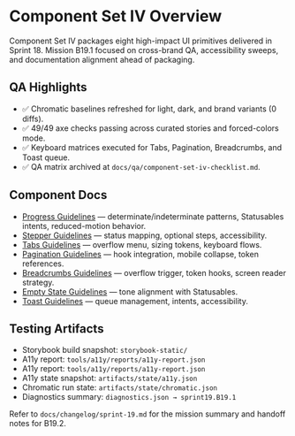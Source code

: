 
<Meta title="Docs/Component Set IV Overview" />

# Component Set IV Overview

Component Set IV packages eight high-impact UI primitives delivered in Sprint 18. Mission B19.1 focused on cross-brand QA, accessibility sweeps, and documentation alignment ahead of packaging.

## QA Highlights

- ✅ Chromatic baselines refreshed for light, dark, and brand variants (0 diffs).  
- ✅ 49/49 axe checks passing across curated stories and forced-colors mode.  
- ✅ Keyboard matrices executed for Tabs, Pagination, Breadcrumbs, and Toast queue.  
- ✅ QA matrix archived at `docs/qa/component-set-iv-checklist.md`.

## Component Docs

- [Progress Guidelines](?path=/docs/components-progression-progress-guidelines--docs) — determinate/indeterminate patterns, Statusables intents, reduced-motion behavior.  
- [Stepper Guidelines](?path=/docs/components-progression-stepper-guidelines--docs) — status mapping, optional steps, accessibility.  
- [Tabs Guidelines](?path=/docs/components-navigation-tabs-guidelines--docs) — overflow menu, sizing tokens, keyboard flows.  
- [Pagination Guidelines](?path=/docs/components-navigation-pagination-guidelines--docs) — hook integration, mobile collapse, token references.  
- [Breadcrumbs Guidelines](?path=/docs/components-navigation-breadcrumbs-guidelines--docs) — overflow trigger, token hooks, screen reader strategy.  
- [Empty State Guidelines](?path=/docs/components-feedback-emptystate-guidelines--docs) — tone alignment with Statusables.  
- [Toast Guidelines](?path=/docs/components-feedback-toast-guidelines--docs) — queue management, intents, accessibility.

## Testing Artifacts

- Storybook build snapshot: `storybook-static/`  
- A11y report: `tools/a11y/reports/a11y-report.json`  
- A11y report: `tools/a11y/reports/a11y-report.json`  
- A11y state snapshot: `artifacts/state/a11y.json`  
- Chromatic run state: `artifacts/state/chromatic.json`  
- Diagnostics summary: `diagnostics.json → sprint19.B19.1`

Refer to `docs/changelog/sprint-19.md` for the mission summary and handoff notes for B19.2.
